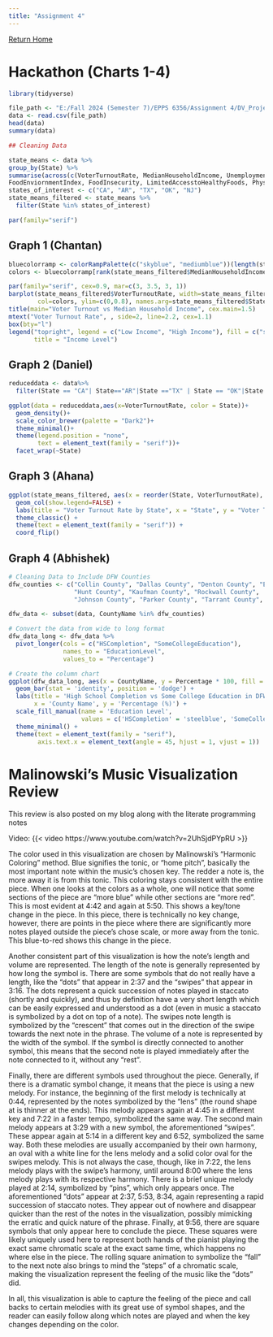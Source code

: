 ---
title: "Assignment 4"
---

[Return Home](index.qmd)

# Hackathon (Charts 1-4)

```{r, warning=FALSE, message=FALSE, results='hide'}

library(tidyverse)

file_path <- "E:/Fall 2024 (Semester 7)/EPPS 6356/Assignment 4/DV_ProjectData.csv"
data <- read.csv(file_path)
head(data)
summary(data)

## Cleaning Data 

state_means <- data %>%
group_by(State) %>%
summarise(across(c(VoterTurnoutRate, MedianHouseholdIncome, UnemploymentRate, HSCompletion, SomeCollegeEducation,PoorOrFairHealth, AvgPoorPhysHealthDays, AvgPoorMentalHealthDays, ObesityRate, 
FoodEnviornmentIndex, FoodInsecurity, LimitedAccesstoHealthyFoods, PhysInactivityRate,Population), mean))
states_of_interest <- c("CA", "AR", "TX", "OK", "NJ")
state_means_filtered <- state_means %>%
  filter(State %in% states_of_interest)

par(family="serif")
```

## Graph 1 (Chantan)

```{r, warning=FALSE, message=FALSE, results='hide'}

bluecolorramp <- colorRampPalette(c("skyblue", "mediumblue"))(length(state_means_filtered$MedianHouseholdIncome))
colors <- bluecolorramp[rank(state_means_filtered$MedianHouseholdIncome)]

par(family="serif", cex=0.9, mar=c(3, 3.5, 3, 1))
barplot(state_means_filtered$VoterTurnoutRate, width=state_means_filtered$MedianHouseholdIncome, space=0, 
        col=colors, ylim=c(0,0.8), names.arg=state_means_filtered$State)
title(main="Voter Turnout vs Median Household Income", cex.main=1.5)
mtext("Voter Turnout Rate", , side=2, line=2.2, cex=1.1)
box(bty="l")
legend("topright", legend = c("Low Income", "High Income"), fill = c("skyblue", "mediumblue"), 
       title = "Income Level")
```

## Graph 2 (Daniel)

```{r, warning=FALSE, message=FALSE, results='hide'}
reduceddata <- data%>%
  filter(State == "CA"| State=="AR"|State =="TX" | State == "OK"|State =="NJ")

ggplot(data = reduceddata,aes(x=VoterTurnoutRate, color = State))+
  geom_density()+
  scale_color_brewer(palette = "Dark2")+
  theme_minimal()+
  theme(legend.position = "none",
        text = element_text(family = "serif"))+
  facet_wrap(~State)
```

## Graph 3 (Ahana)

```{r, warning=FALSE, message=FALSE, results='hide'}

ggplot(state_means_filtered, aes(x = reorder(State, VoterTurnoutRate), y = VoterTurnoutRate, fill= "forestgreen")) + 
  geom_col(show.legend=FALSE) + 
  labs(title = "Voter Turnout Rate by State", x = "State", y = "Voter Turnout Rate") + 
  theme_classic() +
  theme(text = element_text(family = "serif")) +
  coord_flip()
```

## Graph 4 (Abhishek)

```{r, warning=FALSE, message=FALSE, results='hide'}
# Cleaning Data to Include DFW Counties
dfw_counties <- c("Collin County", "Dallas County", "Denton County", "Ellis County", 
                  "Hunt County", "Kaufman County", "Rockwall County", 
                  "Johnson County", "Parker County", "Tarrant County", "Wise County")

dfw_data <- subset(data, CountyName %in% dfw_counties)

# Convert the data from wide to long format
dfw_data_long <- dfw_data %>%
  pivot_longer(cols = c("HSCompletion", "SomeCollegeEducation"), 
               names_to = "EducationLevel", 
               values_to = "Percentage")

# Create the column chart
ggplot(dfw_data_long, aes(x = CountyName, y = Percentage * 100, fill = EducationLevel)) + 
  geom_bar(stat = 'identity', position = 'dodge') + 
  labs(title = 'High School Completion vs Some College Education in DFW Metropolis ',
       x = 'County Name', y = 'Percentage (%)') + 
  scale_fill_manual(name = 'Education Level', 
                    values = c('HSCompletion' = 'steelblue', 'SomeCollegeEducation' = 'forestgreen')) + 
  theme_minimal() + 
  theme(text = element_text(family = "serif"),
        axis.text.x = element_text(angle = 45, hjust = 1, vjust = 1))

```

# Malinowski's Music Visualization Review

This review is also posted on my blog along with the literate programming notes

Video: {{< video https://www.youtube.com/watch?v=2UhSjdPYpRU >}}

The color used in this visualization are chosen by Malinowski’s “Harmonic Coloring” method. Blue signifies the tonic, or “home pitch”, basically the most important note within the music’s chosen key. The redder a note is, the more away it is from this tonic. This coloring stays consistent with the entire piece. When one looks at the colors as a whole, one will notice that some sections of the piece are “more blue” while other sections are “more red”. This is most evident at 4:42 and again at 5:50. This shows a key/tone change in the piece. In this piece, there is technically no key change, however, there are points in the piece where there are significantly more notes played outside the piece’s chose scale, or more away from the tonic. This blue-to-red shows this change in the piece.

Another consistent part of this visualization is how the note’s length and volume are represented. The length of the note is generally represented by how long the symbol is. There are some symbols that do not really have a length, like the “dots” that appear in 2:37 and the “swipes” that appear in 3:16. The dots represent a quick succession of notes played in staccato (shortly and quickly), and thus by definition have a very short length which can be easily expressed and understood as a dot (even in music a staccato is symbolized by a dot on top of a note). The swipes note length is symbolized by the “crescent” that comes out in the direction of the swipe towards the next note in the phrase. The volume of a note is represented by the width of the symbol. If the symbol is directly connected to another symbol, this means that the second note is played immediately after the note connected to it, without any “rest”.

Finally, there are different symbols used throughout the piece. Generally, if there is a dramatic symbol change, it means that the piece is using a new melody. For instance, the beginning of the first melody is technically at 0:44, represented by the notes symbolized by the “lens” (the round shape at is thinner at the ends). This melody appears again at 4:45 in a different key and 7:22 in a faster tempo, symbolized the same way. The second main melody appears at 3:29 with a new symbol, the aforementioned “swipes”. These appear again at 5:14 in a different key and 6:52, symbolized the same way. Both these melodies are usually accompanied by their own harmony, an oval with a white line for the lens melody and a solid color oval for the swipes melody. This is not always the case, though, like in 7:22, the lens melody plays with the swipe’s harmony, until around 8:00 where the lens melody plays with its respective harmony. There is a brief unique melody played at 2:14, symbolized by “pins”, which only appears once. The aforementioned “dots” appear at 2:37, 5:53, 8:34, again representing a rapid succession of staccato notes. They appear out of nowhere and disappear quicker than the rest of the notes in the visualization, possibly mimicking the erratic and quick nature of the phrase. Finally, at 9:56, there are square symbols that only appear here to conclude the piece. These squares were likely uniquely used here to represent both hands of the pianist playing the exact same chromatic scale at the exact same time, which happens no where else in the piece. The rolling square animation to symbolize the “fall” to the next note also brings to mind the “steps” of a chromatic scale, making the visualization represent the feeling of the music like the “dots” did.

In all, this visualization is able to capture the feeling of the piece and call backs to certain melodies with its great use of symbol shapes, and the reader can easily follow along which notes are played and when the key changes depending on the color.
